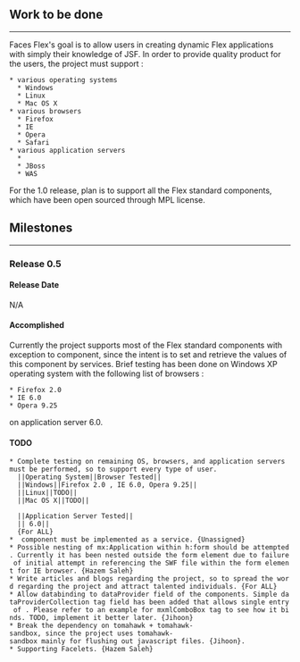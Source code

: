 ==Work to be done==
------
{{{JavaServer}}} Faces Flex's goal is to allow users in creating dynamic Flex applications with simply their knowledge of JSF. In order to provide quality product for the users, the project must support :
 * various operating systems 
   * Windows
   * Linux
   * Mac OS X
 * various browsers
   * Firefox
   * IE
   * Opera
   * Safari
 * various application servers
   * {{{TomCat}}}
   * JBoss
   * WAS
For the 1.0 release, plan is to support all the Flex standard components, which have been open sourced through MPL license.


==Milestones==
------

===Release 0.5===

====Release Date====
N/A

====Accomplished====
Currently the project supports most of the Flex standard components with exception to {{{DataGrid}}} component, since the intent is to set and retrieve the values of this component by services. Brief testing has been done on Windows XP operating system with the following list of browsers :
 * Firefox 2.0
 * IE 6.0
 * Opera 9.25
on application server {{{TomCat}}} 6.0.

====TODO====
 * Complete testing on remaining OS, browsers, and application servers must be performed, so to support every type of user. 
   ||Operating System||Browser Tested||
   ||Windows||Firefox 2.0 , IE 6.0, Opera 9.25||
   ||Linux||TODO||
   ||Mac OS X||TODO||
   
   ||Application Server Tested||
   ||{{{TomCat}}} 6.0||
   {For ALL}
 * {{{DataGrid}}} component must be implemented as a service. {Unassigned}
 * Possible nesting of mx:Application within h:form should be attempted. Currently it has been nested outside the form element due to failure of initial attempt in referencing the SWF file within the form element for IE browser. {Hazem Saleh}
 * Write articles and blogs regarding the project, so to spread the word regarding the project and attract talented individuals. {For ALL}
 * Allow databinding to dataProvider field of the components. Simple dataProviderCollection tag field has been added that allows single entry of {{{_MXMLBean}}}. Please refer to an example for mxmlComboBox tag to see how it binds. TODO, implement it better later. {Jihoon}
 * Break the dependency on tomahawk + tomahawk-sandbox, since the project uses tomahawk-sandbox mainly for flushing out javascript files. {Jihoon}.
 * Supporting Facelets. {Hazem Saleh}